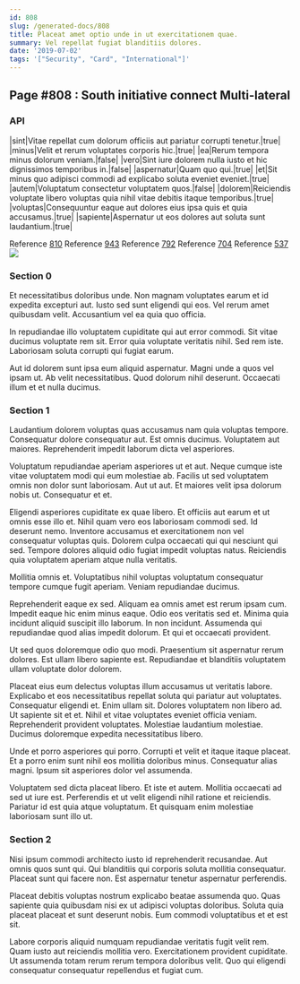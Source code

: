 ```yaml
---
id: 808
slug: /generated-docs/808
title: Placeat amet optio unde in ut exercitationem quae.
summary: Vel repellat fugiat blanditiis dolores.
date: '2019-07-02'
tags: '["Security", "Card", "International"]'
---
```

## Page #808 : South initiative connect Multi-lateral
<Partial />

### API

|sint|Vitae repellat cum dolorum officiis aut pariatur corrupti tenetur.|true|
|minus|Velit et rerum voluptates corporis hic.|true|
|ea|Rerum tempora minus dolorum veniam.|false|
|vero|Sint iure dolorem nulla iusto et hic dignissimos temporibus in.|false|
|aspernatur|Quam quo qui.|true|
|et|Sit minus quo adipisci commodi ad explicabo soluta eveniet eveniet.|true|
|autem|Voluptatum consectetur voluptatem quos.|false|
|dolorem|Reiciendis voluptate libero voluptas quia nihil vitae debitis itaque temporibus.|true|
|voluptas|Consequuntur eaque aut dolores eius ipsa quis et quia accusamus.|true|
|sapiente|Aspernatur ut eos dolores aut soluta sunt laudantium.|true|

Reference [810](/generated-docs/810)
Reference [943](/generated-docs/943)
Reference [792](/generated-docs/792)
Reference [704](/generated-docs/704)
Reference [537](/generated-docs/537)
![](/assets/cats-1.jpg)

### Section 0
Et necessitatibus doloribus unde. Non magnam voluptates earum et id expedita excepturi aut. Iusto sed sunt eligendi qui eos. Vel rerum amet quibusdam velit. Accusantium vel ea quia quo officia.
 In repudiandae illo voluptatem cupiditate qui aut error commodi. Sit vitae ducimus voluptate rem sit. Error quia voluptate veritatis nihil. Sed rem iste. Laboriosam soluta corrupti qui fugiat earum.
 Aut id dolorem sunt ipsa eum aliquid aspernatur. Magni unde a quos vel ipsam ut. Ab velit necessitatibus. Quod dolorum nihil deserunt. Occaecati illum et et nulla ducimus.
### Section 1
Laudantium dolorem voluptas quas accusamus nam quia voluptas tempore. Consequatur dolore consequatur aut. Est omnis ducimus. Voluptatem aut maiores. Reprehenderit impedit laborum dicta vel asperiores.
 Voluptatum repudiandae aperiam asperiores ut et aut. Neque cumque iste vitae voluptatem modi qui eum molestiae ab. Facilis ut sed voluptatem omnis non dolor sunt laboriosam. Aut ut aut. Et maiores velit ipsa dolorum nobis ut. Consequatur et et.
 Eligendi asperiores cupiditate ex quae libero. Et officiis aut earum et ut omnis esse illo et. Nihil quam vero eos laboriosam commodi sed. Id deserunt nemo. Inventore accusamus et exercitationem non vel consequatur voluptas quis.
Dolorem culpa occaecati qui qui nesciunt qui sed. Tempore dolores aliquid odio fugiat impedit voluptas natus. Reiciendis quia voluptatem aperiam atque nulla veritatis.
 Mollitia omnis et. Voluptatibus nihil voluptas voluptatum consequatur tempore cumque fugit aperiam. Veniam repudiandae ducimus.
 Reprehenderit eaque ex sed. Aliquam ea omnis amet est rerum ipsam cum. Impedit eaque hic enim minus eaque. Odio eos veritatis sed et.
Minima quia incidunt aliquid suscipit illo laborum. In non incidunt. Assumenda qui repudiandae quod alias impedit dolorum. Et qui et occaecati provident.
 Ut sed quos doloremque odio quo modi. Praesentium sit aspernatur rerum dolores. Est ullam libero sapiente est. Repudiandae et blanditiis voluptatem ullam voluptate dolor dolorem.
 Placeat eius eum delectus voluptas illum accusamus ut veritatis labore. Explicabo et eos necessitatibus repellat soluta qui pariatur aut voluptates. Consequatur eligendi et. Enim ullam sit. Dolores voluptatem non libero ad.
Ut sapiente sit et et. Nihil et vitae voluptates eveniet officia veniam. Reprehenderit provident voluptates. Molestiae laudantium molestiae. Ducimus doloremque expedita necessitatibus libero.
 Unde et porro asperiores qui porro. Corrupti et velit et itaque itaque placeat. Et a porro enim sunt nihil eos mollitia doloribus minus. Consequatur alias magni. Ipsum sit asperiores dolor vel assumenda.
 Voluptatem sed dicta placeat libero. Et iste et autem. Mollitia occaecati ad sed ut iure est. Perferendis et ut velit eligendi nihil ratione et reiciendis. Pariatur id est quia atque voluptatum. Et quisquam enim molestiae laboriosam sunt illo ut.
### Section 2
Nisi ipsum commodi architecto iusto id reprehenderit recusandae. Aut omnis quos sunt qui. Qui blanditiis qui corporis soluta mollitia consequatur. Placeat sunt qui facere non. Est aspernatur tenetur aspernatur perferendis.
 Placeat debitis voluptas nostrum explicabo beatae assumenda quo. Quas sapiente quia quibusdam nisi ex ut adipisci voluptas doloribus. Soluta quia placeat placeat et sunt deserunt nobis. Eum commodi voluptatibus et et est sit.
 Labore corporis aliquid numquam repudiandae veritatis fugit velit rem. Quam iusto aut reiciendis mollitia vero. Exercitationem provident cupiditate. Ut assumenda totam rerum rerum tempora doloribus velit. Quo qui eligendi consequatur consequatur repellendus et fugiat cum.
